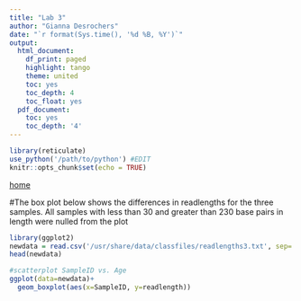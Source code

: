 ```yaml
---
title: "Lab 3"
author: "Gianna Desrochers"
date: "`r format(Sys.time(), '%d %B, %Y')`"
output:
  html_document:
    df_print: paged
    highlight: tango
    theme: united
    toc: yes
    toc_depth: 4
    toc_float: yes
  pdf_document:
    toc: yes
    toc_depth: '4'
---
```


```r
library(reticulate)
use_python('/path/to/python') #EDIT
knitr::opts_chunk$set(echo = TRUE)
```


[home](https://rsh249.github.io/applied_bioinformatics)

#The box plot below shows the differences in readlengths for the three samples. All samples with less than 30 and greater than 230 base pairs in length were nulled from the plot


``` r
library(ggplot2)
newdata = read.csv('/usr/share/data/classfiles/readlengths3.txt', sep=' ')
head(newdata)

#scatterplot SampleID vs. Age
ggplot(data=newdata)+ 
  geom_boxplot(aes(x=SampleID, y=readlength))
```

  
  
  